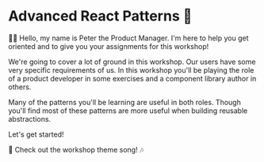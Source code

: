 # Advanced React Patterns 🤯

<EpicVideo url="https://www.epicreact.dev/workshops/advanced-react-patterns/advanced-react-patterns-intro" />

👨‍💼 Hello, my name is Peter the Product Manager. I'm here to help you get
oriented and to give you your assignments for this workshop!

We're going to cover a lot of ground in this workshop. Our users have some very
specific requirements of us. In this workshop you'll be playing the role of a
product developer in some exercises and a component library author in others.

Many of the patterns you'll be learning are useful in both roles. Though you'll
find most of these patterns are more useful when building reusable abstractions.

Let's get started!

🎵 Check out the workshop theme song! 🎶

<VideoEmbed
	title="Epic React: Advanced React Patterns Theme Song"
	url="https://www.youtube.com/embed/ZsWY9RI3iYk"
/>
